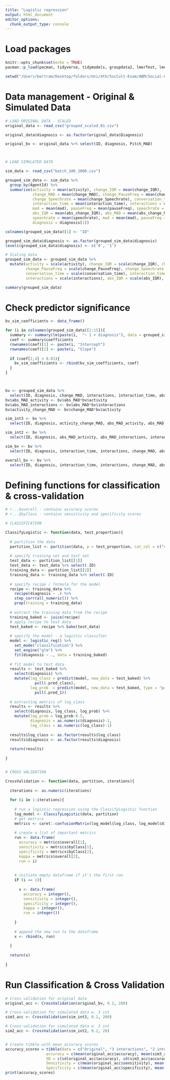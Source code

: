 ```yaml
---
title: "Logistic regression"
output: html_document
editor_options: 
  chunk_output_type: console
---
```



# Load packages
```r
knitr::opts_chunk$set(echo = TRUE)
pacman::p_load(pacman, tidyverse, tidymodels, groupdata2, lmerTest, lme4, kernlab, ggplot2, dplyr, caret)

setwd("/Users/bertram/Desktop/folders/Uni/4th/SocCult-Exam/ABM/Social-Cultural-Dynamics")
```


# Data management - Original & Simulated Data
```r

# LOAD ORIGINAL DATA - SCALED
original_data <- read_csv("grouped_scaled_01.csv")

original_data$diagnosis <- as.factor(original_data$Diagnosis)

original_bv <- original_data %>% select(ID, diagnosis, Pitch_MAD)



# LOAD SIMULATED DATA

sim_data <- read_csv("batch_100_1000.csv")

grouped_sim_data <- sim_data %>% 
  group_by(AgentId) %>% 
  summarise(activity = mean(activity), change_IQR = mean(change_IQR),
            change_MAD = mean(change_MAD), change_PauseFreq = mean(change_PauseFreq),
            change_Speechrate = mean(change_Speechrate), conversation_time = mean(conversation_time),
            interaction_time = mean(interaction_time), interactions = mean(interactions),
            mad = mean(mad), pauseFreq = mean(pauseFreq), speechrate = mean(speechrate), 
            abs_IQR = mean(abs_change_IQR), abs_MAD = mean(abs_change_MAD), IQR = mean(IQR),
            speechrate = mean(speechrate), mad = mean(mad), pauseFreq = mean(pauseFreq),
            diagnosis = diagnosis[1])

colnames(grouped_sim_data)[1] <- "ID"

grouped_sim_data$diagnosis <- as.factor(grouped_sim_data$diagnosis)
levels(grouped_sim_data$diagnosis) <- c('0', '1')

# Scaling data
grouped_sim_data <- grouped_sim_data %>% 
  mutate(activity = scale(activity), change_IQR = scale(change_IQR), change_MAD = scale(change_MAD),
         change_PauseFreq = scale(change_PauseFreq), change_Speechrate = scale(change_Speechrate),
         conversation_time = scale(conversation_time), interaction_time = scale(interaction_time),
         interactions = scale(interactions), abs_IQR = scale(abs_IQR), abs_MAD = scale(abs_MAD))

summary(grouped_sim_data)

```


# Check predictor significance
```r
bv_sim_coefficients <- data_frame()

for (i in colnames(grouped_sim_data)[2:15]){
  summary <- summary(lm(paste(i,  "~ 1 + diagnosis"), data = grouped_sim_data))
  coef <- summary$coefficients
  rownames(coef)[1] <- paste(i, "Intercept")
  rownames(coef)[2] <- paste(i, "Slope")
  
  if (coef[2,4] < 0.01){
    bv_sim_coefficients <- rbind(bv_sim_coefficients, coef)
  }
}



bv <- grouped_sim_data %>% 
  select(ID, diagnosis, change_MAD, interactions, interaction_time, abs_MAD, activity, mad)
bv$abs_MAD_activity <- bv$abs_MAD*bv$activity
bv$abs_MAD_interactions <- bv$abs_MAD*bv$interactions
bv$activity_change_MAD <- bv$change_MAD*bv$activity

sim_int3 <- bv %>% 
  select(ID, diagnosis, activity_change_MAD, abs_MAD_activity, abs_MAD_interactions, interaction_time)

sim_int2 <- bv %>% 
  select(ID, diagnosis, abs_MAD_activity, abs_MAD_interactions, interaction_time, change_MAD)

sim_bv <- bv %>% 
  select(ID, diagnosis, interaction_time, interactions, change_MAD, abs_MAD)

overall_bv <- bv %>% 
  select(ID, diagnosis, interaction_time, interactions, change_MAD, abs_MAD, mad)

```


# Defining functions for classification & cross-validation
```r

# r...$overall - contains accuracy scores
# r...$byClass - contains sensitivity and specificity scores

# CLASSIFICATION

ClassifyLogistic <- function(data, test_proportion){
  
  # partition the data
  partition_list <- partition(data, p = test_proportion, cat_col = c("diagnosis"), list_out = T)
  
  # specify training set and test set
  test_data <- partition_list[[1]]
  test_data <- test_data %>% select(-ID)
  training_data <- partition_list[[2]]
  training_data <- training_data %>% select(-ID)
  
  # specify recipe / formula for the model
  recipe <- training_data %>%
    recipe(diagnosis ~ .) %>% 
    step_corr(all_numeric()) %>% 
    prep(training = training_data)
  
  # extract the training data from the recipe
  training_baked <- juice(recipe)
  # apply recipe to test data
  test_baked <- recipe %>% bake(test_data)
  
  # specify the model - a logistic classifier
  model <- logistic_reg() %>% 
    set_mode("classification") %>% 
    set_engine("glm") %>% 
    fit(diagnosis ~ ., data = training_baked)
  
  # fit model to test data
  results <- test_baked %>% 
    select(diagnosis) %>% 
    mutate(log_class = predict(model, new_data = test_baked) %>% 
             pull(.pred_class),
           log_prob  = predict(model, new_data = test_baked, type = "prob") %>% 
             pull(.pred_1))
  
  # extracting metrics of log_class
  results <- results %>%
    select(diagnosis, log_class, log_prob) %>% 
    mutate(log_prob = log_prob-0.5,
           diagnosis = as.numeric(diagnosis)-1,
           log_class = as.numeric(log_class)-1) 
  
  results$log_class <- as.factor(results$log_class)
  results$diagnosis <- as.factor(results$diagnosis)
  
  return(results)
  
}


# CROSS VALIDATION

CrossValidation <- function(data, partition, iterations){
  
  iterations <- as.numeric(iterations)
  
  for (i in 1:iterations){
    
    # run a logistic regression using the ClassifyLogistic function
    log_model <- ClassifyLogistic(data, partition)
    # get metrics
    metrics <- caret::confusionMatrix(log_model$log_class, log_model$diagnosis, positive="0")
    
    # create a list of important metrics
    run <- data.frame(
      accuracy = metrics$overall[1],
      sensitivity = metrics$byClass[1],
      specificity = metrics$byClass[2],
      kappa = metrics$overall[2],
      run = i)
    
    
    # initiate empty dataframe if it's the first run
    if (i == 1){
      
      x <- data.frame(
        accuracy = integer(),
        sensitivity = integer(),
        specificity = integer(),
        kappa = integer(),
        run = integer())
      
    }
    
    # append the new run to the dataframe
    x <- rbind(x, run)
  
  }
  
  return(x)
  
}


```


# Run Classification & Cross Validation
```r

# Cross validation for original data
original_acc <- CrossValidation(original_bv, 0.2, 200)

# Cross-validation for simulated data w. 3 int
sim3_acc <- CrossValidation(sim_int3, 0.2, 200)

# Cross-validation for simulated data w. 2 int
sim2_acc <- CrossValidation(sim_int2, 0.2, 20)


# Create tibble with mean accuracy scores
accuracy_scores = tibble(data = c("Original", "3 interactions", "2 interactions"),
                  accuracy = c(mean(original_acc$accuracy), mean(sim3_acc$accuracy), mean(sim2_acc$accuracy)),
                  SD = c(sd(original_acc$accuracy), sd(sim3_acc$accuracy), sd(sim2_acc$accuracy)),
                  Sensitivity = c(mean(original_acc$sensitivity), mean(sim3_acc$sensitivity), mean(sim2_acc$sensitivity)),
                  Specificity = c(mean(original_acc$specificity), mean(sim3_acc$specificity), mean(sim2_acc$specificity)))
print(accuracy_scores)
```


